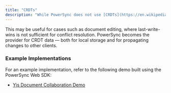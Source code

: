 ```yaml
---
title: "CRDTs"
description: "While PowerSync does not use [CRDTs](https://en.wikipedia.org/wiki/Conflict-free_replicated_data_type) directly as part of its sync or conflict resolution process, CRDT data (from a library such as [Yjs](https://github.com/yjs/yjs) or y-crdt) may be persisted and synced using PowerSync."
---
```


This may be useful for cases such as document editing, where last-write-wins is not sufficient for conflict resolution. PowerSync becomes the provider for CRDT data — both for local storage and for propagating changes to other clients.

### Example Implementations

For an example implementation, refer to the following demo built using the PowerSync Web SDK:

* [Yjs Document Collaboration Demo](https://github.com/powersync-ja/powersync-js/tree/main/demos/yjs-react-supabase-text-collab)
